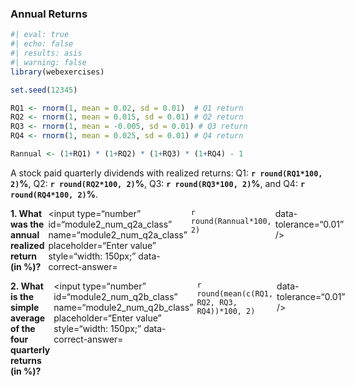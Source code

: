 ### Annual Returns

```r
#| eval: true
#| echo: false
#| results: asis
#| warning: false
library(webexercises)

set.seed(12345)

RQ1 <- rnorm(1, mean = 0.02, sd = 0.01)  # Q1 return
RQ2 <- rnorm(1, mean = 0.015, sd = 0.01) # Q2 return
RQ3 <- rnorm(1, mean = -0.005, sd = 0.01) # Q3 return
RQ4 <- rnorm(1, mean = 0.025, sd = 0.01) # Q4 return

Rannual <- (1+RQ1) * (1+RQ2) * (1+RQ3) * (1+RQ4) - 1


```

A stock paid quarterly dividends with realized returns: Q1: **`r round(RQ1*100, 2)`%**, Q2: **`r round(RQ2*100, 2)`%**, Q3: **`r round(RQ3*100, 2)`%**, and Q4: **`r round(RQ4*100, 2)`%**.



::: {.question-block}

<form onsubmit="event.preventDefault();" style="display: flex; flex-direction: row; gap: 6px;"> <label for="module2_num_q2a_class"><strong>1. What was the annual realized return (in %)?</strong></label> <input type="number" id="module2_num_q2a_class" name="module2_num_q2a_class" placeholder="Enter value" style="width: 150px;" data-correct-answer=`r round(Rannual*100, 2)` data-tolerance="0.01" /> </form> <div id="feedback-module2_num_q2a_class" class="feedback" data-status="" style="display:none;"> ✅ Annual realized return = ((1+RQ1) × (1+RQ2) × (1+RQ3) × (1+RQ4) − 1) × 100 = **`r round(Rannual*100, 2)`**%. </div>
:::

::: {.question-block}

<form onsubmit="event.preventDefault();" style="display: flex; flex-direction: row; gap: 6px;"> <label for="module2_num_q2b_class"><strong>2. What is the simple average of the four quarterly returns (in %)?</strong></label> <input type="number" id="module2_num_q2b_class" name="module2_num_q2b_class" placeholder="Enter value" style="width: 150px;" data-correct-answer=`r round(mean(c(RQ1, RQ2, RQ3, RQ4))*100, 2)` data-tolerance="0.01" /> </form> <div id="feedback-module2_num_q2b_class" class="feedback" data-status="" style="display:none;"> ✅ Simple average = (RQ1 + RQ2 + RQ3 + RQ4)/4 × 100 = **`r round(mean(c(RQ1, RQ2, RQ3, RQ4))*100, 2)`**%. The difference  Annual realized return − Simple average = **`r round(Rannual*100 - mean(c(RQ1, RQ2, RQ3, RQ4))*100, 2)`** p.p. </div>
:::

